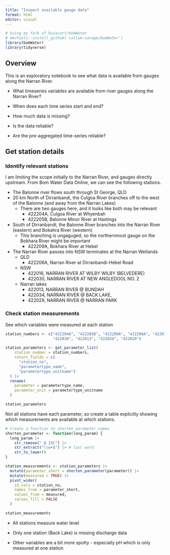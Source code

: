 ```yaml
---
title: "Inspect available gauge data"
format: html
editor: visual
---
```


```r
# Using my fork of buzacott/bomWater
# devtools::install_github('callum-savage/bomWater')
library(bomWater)
library(tidyverse)
```

## Overview

This is an exploratory notebook to see what data is available from gauges along the Narran River.

-   What timeseries variables are available from river gauges along the Narran River?

-   When does each time series start and end?

-   How much data is missing?

-   Is the data reliable?

-   Are the pre-aggregated time-series reliable?

## Get station details

### Identify relevant stations

I am limiting the scope initially to the Narran River, and gauges directly upstream. From Bom Water Data Online, we can see the following stations.

-   The Balonne river flows south through St George, QLD
-   20 km North of Dirranbandi, the Culgoa River branches off to the west of the Balonne (and away from the Narran Lakes)
    -   There are two gauges here, and it looks like both may be relevant
        -   422204A, Culgoa River at Whyenbah
        -   422205B, Balonne Minor River at Hastings
-   South of Dirranbandi, the Balonne River branches into the Narran River (eastern) and Bokahra River (western)
    -   This branching is ungaguged, so the northernmost gauge on the Bokhara River might be important
        -   422209A, Bokhara River at Hebel
-   The Narran River passes into NSW terminates at the Narran Wetlands
    -   QLD
        -   422206A, Narran River at Dirranbandi-Hebel Road
    -   NSW
        -   422016, NARRAN RIVER AT WILBY WILBY (BELVEDERE)
        -   422030, NARRAN RIVER AT NEW ANGLEDOOL NO. 2
    -   Narran lakes
        -   422013, NARRAN RIVER \@ BUNDAH
        -   422034, NARRAN RIVER \@ BACK LAKE,
        -   422029, NARRAN RIVER \@ NARRAN PARK

### Check station measurements

See which variables were measured at each station

```r
station_numbers <- c("422204A", "422205B", "422209A", "422206A", "422016",
                     "422030", "422013", "422034", "422029")

station_parameters <- get_parameter_list(
    station_number = station_numbers,
    return_fields = c(
      "station_no",
      "parametertype_name",
      "parametertype_unitname")
  ) |> 
  rename(
    parameter = parametertype_name, 
    parameter_unit = parametertype_unitname
  )

station_parameters
```

Not all stations have each parameter, so create a table explicitly showing which measurements are available at which stations.

```r
# Create a function to shorten parameter names
shorten_parameter <- function(long_param) {
  long_param |>
    str_remove(" @ 25C") |>
    str_extract("\\w+$") |> # last word
    str_to_lower()
}

station_measurements <- station_parameters |>
  mutate(parameter_short = shorten_parameter(parameter)) |>
  mutate(measured = TRUE) |>
  pivot_wider(
    id_cols = station_no,
    names_from = parameter_short,
    values_from = measured,
    values_fill = FALSE
  )

station_measurements
```

-   All stations measure water level

-   Only one station (Back Lake) is missing discharge data

-   Other variables are a bit more spotty - especially pH which is only measured at one station
